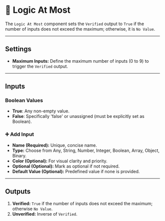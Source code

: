 # 🔗 Logic At Most

The `Logic At Most` component sets the `Verified` output to `True` if the number of inputs does not exceed the maximum; otherwise, it is `No Value`.



---

## Settings

- **Maximum Inputs:** Define the maximum number of inputs (0 to 9) to trigger the `Verified` output.

---

## Inputs

### Boolean Values

- **True**: Any non-empty value.
- **False**: Specifically 'false' or unassigned (must be explicitly set as Boolean).

### ➕ Add Input

- **Name (Required):** Unique, concise name.
- **Type:** Choose from Any, String, Number, Integer, Boolean, Array, Object, Binary.
- **Color (Optional):** For visual clarity and priority.
- **Optional (Optional):** Mark as optional if not required.
- **Default Value (Optional):** Predefined value if none is provided.

---

## Outputs

1. **Verified:** `True` if the number of inputs does not exceed the maximum; otherwise `No Value`.
2. **Unverified:** Inverse of `Verified`.